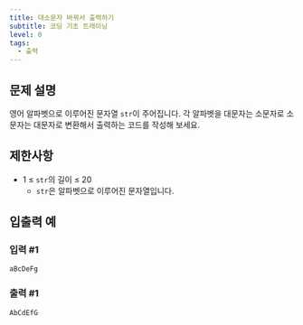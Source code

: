 ```yaml
---
title: 대소문자 바꿔서 출력하기
subtitle: 코딩 기초 트레이닝
level: 0
tags:
  - 출력
---
```


## 문제 설명

영어 알파벳으로 이루어진 문자열 `str`이 주어집니다. 각 알파벳을 대문자는 소문자로 소문자는 대문자로 변환해서 출력하는 코드를 작성해 보세요.

## 제한사항

- 1 ≤ `str`의 길이 ≤ 20
  - `str`은 알파벳으로 이루어진 문자열입니다.

## 입출력 예

### 입력 #1

```
aBcDeFg
```

### 출력 #1

```
AbCdEfG
```
